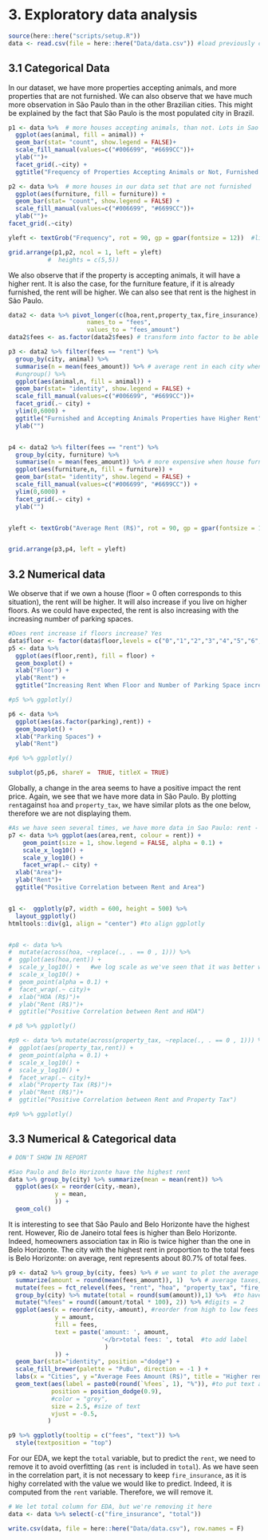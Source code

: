 # 3. Exploratory data analysis

```r
source(here::here("scripts/setup.R"))
data <- read.csv(file = here::here("Data/data.csv")) #load previously cleand file from data part

```


## 3.1 Categorical Data

In our dataset, we have more properties accepting animals, and more properties that are not furnished. We can also observe that we have much more observation in São Paulo than in the other Brazilian cities. This might be explained by the fact that São Paulo is the most populated city in Brazil.

```r
p1 <- data %>%  # more houses accepting animals, than not. Lots in Sao Paulo, probably because we have more data in SP
  ggplot(aes(animal, fill = animal)) +
  geom_bar(stat= "count", show.legend = FALSE)+
  scale_fill_manual(values=c("#006699", "#6699CC"))+
  ylab("")+
  facet_grid(.~city) +
  ggtitle("Frequency of Properties Accepting Animals or Not, Furnished or Not")

p2 <- data %>%  # more houses in our data set that are not furnished
  ggplot(aes(furniture, fill = furniture)) +
  geom_bar(stat= "count", show.legend = FALSE) +
  scale_fill_manual(values=c("#006699", "#6699CC"))+
  ylab("")+
facet_grid(.~city)

yleft <- textGrob("Frequency", rot = 90, gp = gpar(fontsize = 12))  #library(grid)

grid.arrange(p1,p2, ncol = 1, left = yleft)
           #  heights = c(5,5))
```

We also observe that if the property is accepting animals, it will have a higher rent. It is also the case, for the furniture feature, if it is already furnished, the rent will be higher. We can also see that rent is the highest in São Paulo.

```r
data2 <- data %>% pivot_longer(c(hoa,rent,property_tax,fire_insurance), 
                      names_to = "fees", 
                      values_to = "fees_amount") 
data2$fees <- as.factor(data2$fees) # transform into factor to be able to reorder them

p3 <- data2 %>% filter(fees == "rent") %>% 
  group_by(city, animal) %>% 
  summarise(n = mean(fees_amount)) %>% # average rent in each city when you can have animals or no
  #ungroup() %>%
  ggplot(aes(animal,n, fill = animal)) +
  geom_bar(stat= "identity", show.legend = FALSE) +
  scale_fill_manual(values=c("#006699", "#6699CC"))+
  facet_grid(.~ city) +
  ylim(0,6000) +
  ggtitle("Furnished and Accepting Animals Properties have Higher Rent")  +
  ylab("")


p4 <- data2 %>% filter(fees == "rent") %>% 
  group_by(city, furniture) %>% 
  summarise(n = mean(fees_amount)) %>% # more expensive when house furnished
  ggplot(aes(furniture,n, fill = furniture)) +
  geom_bar(stat= "identity", show.legend = FALSE) +
  scale_fill_manual(values=c("#006699", "#6699CC")) +
  ylim(0,6000) +
  facet_grid(.~ city) +
  ylab("")


yleft <- textGrob("Average Rent (R$)", rot = 90, gp = gpar(fontsize = 12))  #library(grid)


grid.arrange(p3,p4, left = yleft)
```

## 3.2 Numerical data

We observe that if we own a house (floor = 0 often corresponds to this situation), the rent will be higher. It will also increase if you live on higher floors. As we could have expected, the rent is also increasing with the increasing number of parking spaces.
<br />
```r
#Does rent increase if floors increase? Yes
data$floor <- factor(data$floor,levels = c("0","1","2","3","4","5","6","7","8","9-12","13-18","19+")) #to reorder the floor levels
p5 <- data %>%
  ggplot(aes(floor,rent), fill = floor) + 
  geom_boxplot() +
  xlab("Floor") +
  ylab("Rent") +
  ggtitle("Increasing Rent When Floor and Number of Parking Space increases")

#p5 %>% ggplotly()

p6 <- data %>%
  ggplot(aes(as.factor(parking),rent)) + 
  geom_boxplot() +   
  xlab("Parking Spaces") +
  ylab("Rent")

#p6 %>% ggplotly()

subplot(p5,p6, shareY =  TRUE, titleX = TRUE)

```
Globally, a change in the area seems to have a positive impact the rent price. Again, we see that we have more data in São Paulo. By plotting `rent`against `hoa` and `property_tax`, we have similar plots as the one below, therefore we are not displaying them.

```r
#As we have seen several times, we have more data in Sao Paulo: rent - area - city
p7 <- data %>% ggplot(aes(area,rent, colour = rent)) + 
    geom_point(size = 1, show.legend = FALSE, alpha = 0.1) +
    scale_x_log10() + 
    scale_y_log10() + 
    facet_wrap(.~ city) +
  xlab("Area")+
  ylab("Rent")+
  ggtitle("Positive Correlation between Rent and Area")


g1 <-  ggplotly(p7, width = 600, height = 500) %>% 
  layout_ggplotly()
htmltools::div(g1, align = "center") #to align ggplotly


#p8 <- data %>%
#  mutate(across(hoa, ~replace(., . == 0 , 1))) %>%
#  ggplot(aes(hoa,rent)) + 
#  scale_y_log10() +   #we log scale as we've seen that it was better when plotting the boxplots
#  scale_x_log10() +
#  geom_point(alpha = 0.1) + 
#  facet_wrap(.~ city)+
#  xlab("HOA (R$)")+
#  ylab("Rent (R$)")+
#  ggtitle("Positive Correlation between Rent and HOA")

# p8 %>% ggplotly()  

#p9 <- data %>% mutate(across(property_tax, ~replace(., . == 0 , 1))) %>%
#  ggplot(aes(property_tax,rent)) + 
#  geom_point(alpha = 0.1) +
#  scale_x_log10() + 
#  scale_y_log10() +
#  facet_wrap(.~ city)+
#  xlab("Property Tax (R$)")+
#  ylab("Rent (R$)")+
#  ggtitle("Positive Correlation between Rent and Property Tax")

#p9 %>% ggplotly()  
```

## 3.3 Numerical & Categorical data


```r
# DON'T SHOW IN REPORT

#Sao Paulo and Belo Horizonte have the highest rent
data %>% group_by(city) %>% summarize(mean = mean(rent)) %>% 
  ggplot(aes(x = reorder(city,-mean), 
             y = mean,
             )) +
  geom_col()
```

It is interesting to see that São Paulo and Belo Horizonte have the highest rent. However, Rio de Janeiro total fees is higher than Belo Horizonte. Indeed, homeowners association tax in Rio is twice higher than the one in Belo Horizonte. The city with the highest rent in proportion to the total fees is Belo Horizonte: on average, rent represents about 80.7% of total fees.
<br />
```r

p9 <- data2 %>% group_by(city, fees) %>% # we want to plot the average fees by city
  summarize(amount = round(mean(fees_amount)), 1)  %>% # average taxes, rent,.. amount for each city
  mutate(fees = fct_relevel(fees, "rent", "hoa", "property_tax", "fire_insurance")) %>% # to reorder column fees when displaying plot
  group_by(city) %>% mutate(total = round(sum(amount)),1) %>%  #to have the total fees by city
  mutate("%fees" = round((amount/total * 100), 2)) %>% #digits = 2
  ggplot(aes(x = reorder(city,-amount), #reorder from high to low fees city
             y = amount, 
             fill = fees,
             text = paste('amount: ', amount,
                          '</br>total fees: ', total  #to add label
                           )
             )) + 
  geom_bar(stat="identity", position ="dodge") +
  scale_fill_brewer(palette = "PuBu", direction = -1 ) + 
  labs(x = "Cities", y ="Average Fees Amount (R$)", title = "Higher rent is in Sao Paulo") +
  geom_text(aes(label = paste0(round(`%fees`, 1), "%")), #to put text above bars
            position = position_dodge(0.9),
            #color = "grey",
            size = 2.5, #size of text
            vjust = -0.5, 
           )

p9 %>% ggplotly(tooltip = c("fees", "text")) %>%
  style(textposition = "top")

```


For our EDA, we kept the `total` variable, but to predict the `rent`, we need to remove it to avoid overfitting (as `rent` is included in `total`).
As we have seen in the correlation part,  it is not necessary to keep `fire_insurance`, as it is highy correlated with the value we would like to predict. Indeed, it is computed from the `rent` variable. Therefore, we will remove it.

```r
# We let total column for EDA, but we're removing it here 
data <- data %>% select(-c("fire_insurance", "total")) 

write.csv(data, file = here::here("Data/data.csv"), row.names = F)
```


